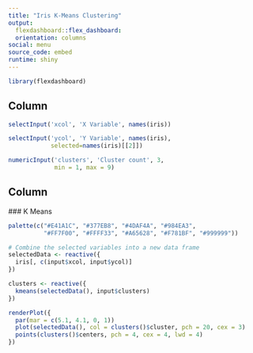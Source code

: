 ```yaml
---
title: "Iris K-Means Clustering"
output: 
  flexdashboard::flex_dashboard:
  orientation: columns
social: menu
source_code: embed
runtime: shiny
---
```

  
```r
library(flexdashboard)
```

Column {.sidebar}
-----------------------------------------------------------------------
  
```r
selectInput('xcol', 'X Variable', names(iris))

selectInput('ycol', 'Y Variable', names(iris),
            selected=names(iris)[[2]])

numericInput('clusters', 'Cluster count', 3,
             min = 1, max = 9)
```

Column
-----------------------------------------------------------------------
  
  ### K Means
  
```r
palette(c("#E41A1C", "#377EB8", "#4DAF4A", "#984EA3",
          "#FF7F00", "#FFFF33", "#A65628", "#F781BF", "#999999"))

# Combine the selected variables into a new data frame
selectedData <- reactive({
  iris[, c(input$xcol, input$ycol)]
})

clusters <- reactive({
  kmeans(selectedData(), input$clusters)
})

renderPlot({
  par(mar = c(5.1, 4.1, 0, 1))
  plot(selectedData(), col = clusters()$cluster, pch = 20, cex = 3)
  points(clusters()$centers, pch = 4, cex = 4, lwd = 4)
})
```